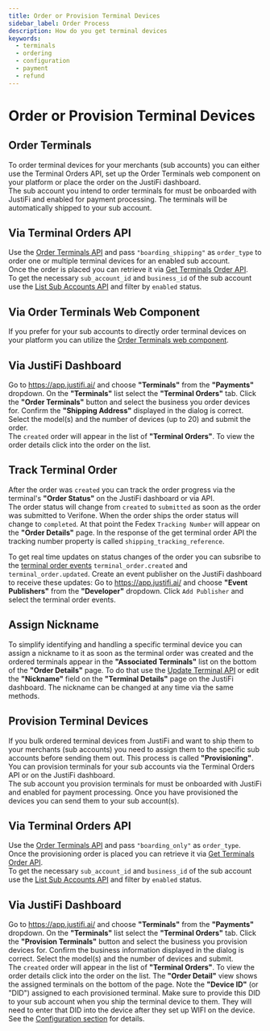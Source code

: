 ```yaml
---
title: Order or Provision Terminal Devices
sidebar_label: Order Process
description: How do you get terminal devices
keywords:
  - terminals
  - ordering
  - configuration
  - payment
  - refund
---
```


# Order or Provision Terminal Devices

## Order Terminals
To order terminal devices for your merchants (sub accounts) you can either use the Terminal Orders API, 
set up the Order Terminals web component on your platform or place the order on the JustiFi dashboard.\
The sub account you intend to order terminals for must be onboarded with JustiFi and enabled for payment processing. 
The terminals will be automatically shipped to your sub account.

## Via Terminal Orders API
Use the [Order Terminals API](https://docs.justifi.tech/api-spec#tag/Terminals-Orders/operation/terminalsOrder) and pass `"boarding_shipping"` as `order_type` 
to order one or multiple terminal devices for an enabled sub account.\
Once the order is placed you can retrieve it via [Get Terminals Order API](https://docs.justifi.tech/api-spec#tag/Terminals-Orders/operation/GetTerminalsOrder).\
To get the necessary `sub_account_id` and `business_id` of the sub account use the [List Sub Accounts API](https://docs.justifi.tech/api-spec#tag/Sub-Accounts/operation/ListSubAccounts) and filter by `enabled` status.

## Via Order Terminals Web Component
If you prefer for your sub accounts to directly order terminal devices on your platform 
you can utilize the [Order Terminals web component](https://storybook.justifi.ai/?path=/docs/merchant-tools-order-terminals--docs).

## Via JustiFi Dashboard
Go to https://app.justifi.ai/ and choose **"Terminals"** from the **"Payments"** dropdown. On the **"Terminals"** list select the **"Terminal Orders"** tab. 
Click the **"Order Terminals"** button and select the business you order devices for. 
Confirm the **"Shipping Address"** displayed in the dialog is correct. 
Select the model(s) and the number of devices (up to 20) and submit the order.\
The `created` order will appear in the list of **"Terminal Orders"**. To view the order details click into the order on the list.

## Track Terminal Order
After the order was `created` you can track the order progress via the terminal's **"Order Status"** on the JustiFi dashboard or via API.\
The order status will change from `created` to `submitted` as soon as the order was submitted to Verifone.
When the order ships the order status will change to `completed`. 
At that point the Fedex `Tracking Number` will appear on the **"Order Details"** page.
In the response of the get terminal order API the tracking number property is called `shipping_tracking_reference`.

To get real time updates on status changes of the order you can subsribe to the 
[terminal order events](https://docs.justifi.tech/api-spec#tag/Events/operation/terminalOrderEvent) 
`terminal_order.created` and `terminal_order.updated`.
Create an event publisher on the JustiFi dashboard to receive these updates: 
Go to https://app.justifi.ai/ and choose **"Event Publishers"** from the **"Developer"** dropdown. 
Click `Add Publisher` and select the terminal order events.

## Assign Nickname
To simplify identifying and handling a specific terminal device you can assign a nickname to it
as soon as the terminal order was created and the ordered terminals appear in the **"Associated Terminals"** list
on the bottom of the **"Order Details"** page. 
To do that use the [Update Terminal API](https://docs.justifi.tech/api-spec#tag/Terminals/operation/updateTerminal)
or edit the **"Nickname"** field on the **"Terminal Details"** page on the JustiFi dashboard.
The nickname can be changed at any time via the same methods.

## Provision Terminal Devices
If you bulk ordered terminal devices from JustiFi and want to ship them to your merchants (sub accounts) 
you need to assign them to the specific sub accounts before sending them out.
This process is called **"Provisioning"**.
You can provision terminals for your sub accounts via the Terminal Orders API or on the JustiFi dashboard.\
The sub account you provision terminals for must be onboarded with JustiFi and enabled for payment processing. 
Once you have provisioned the devices you can send them to your sub account(s).

## Via Terminal Orders API
Use the [Order Terminals API](https://docs.justifi.tech/api-spec#tag/Terminals-Orders/operation/terminalsOrder) and pass `"boarding_only"` as `order_type`.\
Once the provisioning order is placed you can retrieve it via [Get Terminals Order API](https://docs.justifi.tech/api-spec#tag/Terminals-Orders/operation/GetTerminalsOrder).\
To get the necessary `sub_account_id` and `business_id` of the sub account use the [List Sub Accounts API](https://docs.justifi.tech/api-spec#tag/Sub-Accounts/operation/ListSubAccounts) and filter by `enabled` status.

## Via JustiFi Dashboard
Go to https://app.justifi.ai/ and choose **"Terminals"** from the **"Payments"** dropdown. 
On the **"Terminals"** list select the **"Terminal Orders"** tab. 
Click the **"Provision Terminals"** button and select the business you provision devices for. 
Confirm the business information displayed in the dialog is correct. 
Select the model(s) and the number of devices and submit.\
The `created` order will appear in the list of **"Terminal Orders"**. 
To view the order details click into the order on the list.
The **"Order Detail"** view shows the assigned terminals on the bottom of the page. 
Note the **"Device ID"** (or "DID") assigned to each provisioned terminal. 
Make sure to provide this DID to your sub account when you ship the terminal device to them. 
They will need to enter that DID into the device after they set up WIFI on the device. 
See the [Configuration section](https://docs.justifi.tech/terminals/configuration) for details. 
